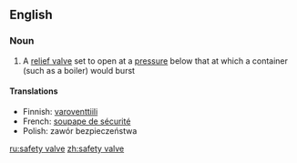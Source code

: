 ==English==

===Noun===
{{wikipedia}}
{{en-noun|sg=[[safety]] [[valve]]}}

# A [[relief valve]] set to open at a [[pressure]] below that at which a container (such as a boiler) would burst

====Translations====
*Finnish: [[varoventtiili]]
*French: [[soupape de sécurité]]
*Polish: zawór bezpieczeństwa {{m}}

[[ru:safety valve]]
[[zh:safety valve]]
